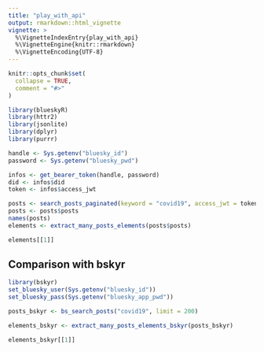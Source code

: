 ```yaml
---
title: "play_with_api"
output: rmarkdown::html_vignette
vignette: >
  %\VignetteIndexEntry{play_with_api}
  %\VignetteEngine{knitr::rmarkdown}
  %\VignetteEncoding{UTF-8}
---
```


```r
knitr::opts_chunk$set(
  collapse = TRUE,
  comment = "#>"
)
```

```r
library(blueskyR)
library(httr2)
library(jsonlite)
library(dplyr)
library(purrr)
```

```r
handle <- Sys.getenv("bluesky_id")
password <- Sys.getenv("bluesky_pwd")

infos <- get_bearer_token(handle, password)
did <- infos$did
token <- infos$access_jwt
```

```r
posts <- search_posts_paginated(keyword = "covid19", access_jwt = token, number_of_posts_per_request = 100, max_posts = 200)
posts <- posts$posts
names(posts)
elements <- extract_many_posts_elements(posts$posts)

elements[[1]]
```

## Comparison with bskyr

```r
library(bskyr)
set_bluesky_user(Sys.getenv("bluesky_id"))
set_bluesky_pass(Sys.getenv("bluesky_app_pwd"))

posts_bskyr <- bs_search_posts("covid19", limit = 200)

elements_bskyr <- extract_many_posts_elements_bskyr(posts_bskyr)

elements_bskyr[[1]]
```
